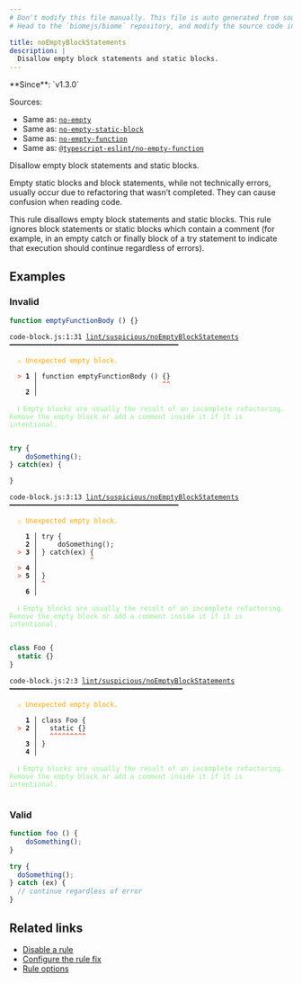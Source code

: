 ```yaml
---
# Don't modify this file manually. This file is auto generated from source, and you will lose your changes next time the website is built.
# Head to the `biomejs/biome` repository, and modify the source code in there.

title: noEmptyBlockStatements
description: |
  Disallow empty block statements and static blocks.
---
```


<Tabs>
<TabItem label="JavaScript (and super languages)" icon="seti:javascript">
**Since**: `v1.3.0`

Sources: 
- Same as: <a href="https://eslint.org/docs/latest/rules/no-empty" target="_blank"><code>no-empty</code></a>
- Same as: <a href="https://eslint.org/docs/latest/rules/no-empty-static-block" target="_blank"><code>no-empty-static-block</code></a>
- Same as: <a href="https://eslint.org/docs/latest/rules/no-empty-function" target="_blank"><code>no-empty-function</code></a>
- Same as: <a href="https://typescript-eslint.io/rules/no-empty-function" target="_blank"><code>@typescript-eslint/no-empty-function</code></a>

Disallow empty block statements and static blocks.

Empty static blocks and block statements, while not technically errors, usually occur due to refactoring that wasn’t completed. They can cause confusion when reading code.

This rule disallows empty block statements and static blocks.
This rule ignores block statements or static blocks which contain a comment (for example, in an empty catch or finally block of a try statement to indicate that execution should continue regardless of errors).

## Examples

### Invalid

```js
function emptyFunctionBody () {}
```

<pre class="language-text"><code class="language-text">code-block.js:1:31 <a href="https://biomejs.dev/linter/rules/no-empty-block-statements">lint/suspicious/noEmptyBlockStatements</a> ━━━━━━━━━━━━━━━━━━━━━━━━━━━━━━━━━━━━━━━━━━<br /><br />  <strong><span style="color: Orange;">⚠</span></strong> <span style="color: Orange;">Unexpected empty block.</span><br />  <br />  <strong><span style="color: Tomato;">&gt;</span></strong> <strong>1 │ </strong>function emptyFunctionBody () &#123;&#125;<br />   <strong>   │ </strong>                              <strong><span style="color: Tomato;">^</span></strong><strong><span style="color: Tomato;">^</span></strong><br />    <strong>2 │ </strong><br />  <br />  <strong><span style="color: lightgreen;">ℹ</span></strong> <span style="color: lightgreen;">Empty blocks are usually the result of an incomplete refactoring. Remove the empty block or add a comment inside it if it is intentional.</span><br />  <br /></code></pre>

```js
try {
    doSomething();
} catch(ex) {

}
```

<pre class="language-text"><code class="language-text">code-block.js:3:13 <a href="https://biomejs.dev/linter/rules/no-empty-block-statements">lint/suspicious/noEmptyBlockStatements</a> ━━━━━━━━━━━━━━━━━━━━━━━━━━━━━━━━━━━━━━━━━━<br /><br />  <strong><span style="color: Orange;">⚠</span></strong> <span style="color: Orange;">Unexpected empty block.</span><br />  <br />    <strong>1 │ </strong>try &#123;<br />    <strong>2 │ </strong>    doSomething();<br />  <strong><span style="color: Tomato;">&gt;</span></strong> <strong>3 │ </strong>&#125; catch(ex) &#123;<br />   <strong>   │ </strong>            <strong><span style="color: Tomato;">^</span></strong><br />  <strong><span style="color: Tomato;">&gt;</span></strong> <strong>4 │ </strong><br />  <strong><span style="color: Tomato;">&gt;</span></strong> <strong>5 │ </strong>&#125;<br />   <strong>   │ </strong><strong><span style="color: Tomato;">^</span></strong><br />    <strong>6 │ </strong><br />  <br />  <strong><span style="color: lightgreen;">ℹ</span></strong> <span style="color: lightgreen;">Empty blocks are usually the result of an incomplete refactoring. Remove the empty block or add a comment inside it if it is intentional.</span><br />  <br /></code></pre>

```js
class Foo {
  static {}
}
```

<pre class="language-text"><code class="language-text">code-block.js:2:3 <a href="https://biomejs.dev/linter/rules/no-empty-block-statements">lint/suspicious/noEmptyBlockStatements</a> ━━━━━━━━━━━━━━━━━━━━━━━━━━━━━━━━━━━━━━━━━━━<br /><br />  <strong><span style="color: Orange;">⚠</span></strong> <span style="color: Orange;">Unexpected empty block.</span><br />  <br />    <strong>1 │ </strong>class Foo &#123;<br />  <strong><span style="color: Tomato;">&gt;</span></strong> <strong>2 │ </strong>  static &#123;&#125;<br />   <strong>   │ </strong>  <strong><span style="color: Tomato;">^</span></strong><strong><span style="color: Tomato;">^</span></strong><strong><span style="color: Tomato;">^</span></strong><strong><span style="color: Tomato;">^</span></strong><strong><span style="color: Tomato;">^</span></strong><strong><span style="color: Tomato;">^</span></strong><strong><span style="color: Tomato;">^</span></strong><strong><span style="color: Tomato;">^</span></strong><strong><span style="color: Tomato;">^</span></strong><br />    <strong>3 │ </strong>&#125;<br />    <strong>4 │ </strong><br />  <br />  <strong><span style="color: lightgreen;">ℹ</span></strong> <span style="color: lightgreen;">Empty blocks are usually the result of an incomplete refactoring. Remove the empty block or add a comment inside it if it is intentional.</span><br />  <br /></code></pre>

### Valid

```js
function foo () {
    doSomething();
}
```

```js
try {
  doSomething();
} catch (ex) {
  // continue regardless of error
}
```

## Related links

- [Disable a rule](/linter/#disable-a-lint-rule)
- [Configure the rule fix](/linter#configure-the-rule-fix)
- [Rule options](/linter/#rule-options)

</TabItem>
</Tabs>

